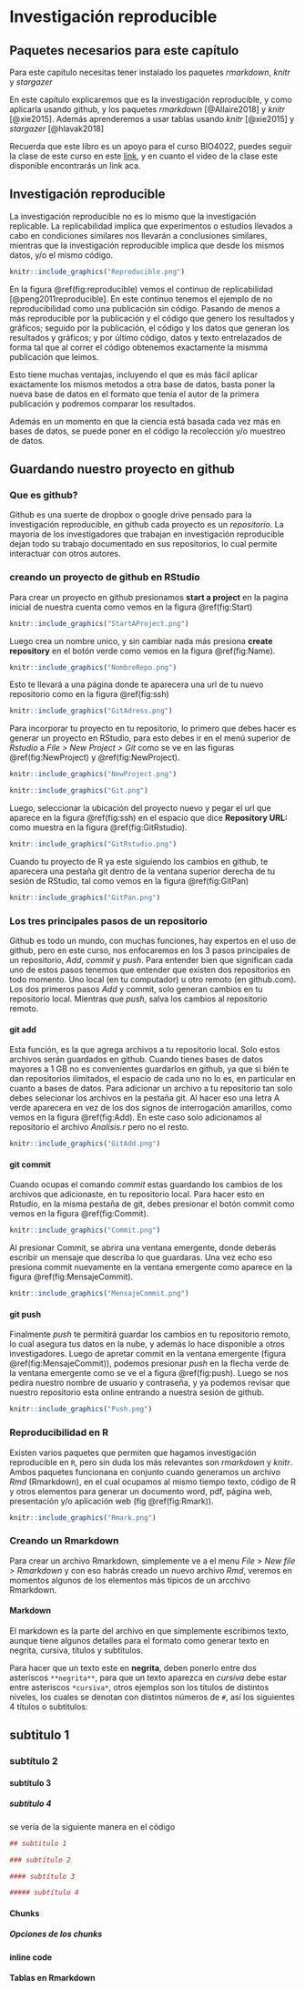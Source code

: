 # Investigación reproducible {#reproducible}

## Paquetes necesarios para este capítulo

Para este capitulo necesitas tener instalado los paquetes *rmarkdown*, *knitr* y *stargazer*

En este capítulo explicaremos que es la investigación reproducible, y como aplicarla usando github, y los paquetes *rmarkdown* [@Allaire2018] y *knitr* [@xie2015]. Además aprenderemos a usar tablas usando *knitr* [@xie2015] y *stargazer* [@hlavak2018]

Recuerda que este libro es un apoyo para el curso BIO4022, puedes seguir la clase de este curso en este [link](https://derek-corcoran-barrios.github.io/Clase2/Clase2InvestigacionReproducible), y en cuanto el video de la clase este disponible encontrarás un link aca.

## Investigación reproducible

La investigación reproducible no es lo mismo que la investigación replicable. La replicabilidad implica que experimentos o estudios llevados a cabo en condiciones similares nos llevarán a conclusiones similares, mientras que la investigación reproducible implica que desde los mismos datos, y/o el mismo código.

```r
knitr::include_graphics("Reproducible.png")
```

En la figura \@ref(fig:reproducible) vemos el continuo de replicabilidad [@peng2011reproducible]. En este continuo tenemos el ejemplo de no reproducibilidad como una publicación sin código. Pasando de menos a más reproducible por la publicación y el código que genero los resultados y gráficos; seguido por la publicación, el código y los datos que generan los resultados y gráficos; y por último código, datos y texto entrelazados de forma tal que al correr el código obtenemos exactamente la mismma publicación que leimos.

Esto tiene muchas ventajas, incluyendo el que es más fácil aplicar exactamente los mismos metodos a otra base de datos, basta poner la nueva base de datos en el formato que tenía el autor de la primera publicación y podremos comparar los resultados.

Además en un momento en que la ciencia está basada cada vez más en bases de datos, se puede poner en el código la recolección y/o muestreo de datos.

## Guardando nuestro proyecto en github

### Que es github?

Github es una suerte de dropbox o google drive pensado para la investigación reproducible, en github cada proyecto es un *repositorio*. La mayoría de los investigadores que trabajan en investigación reproducible dejan todo su trabajo documentado en sus repositorios, lo cual permite interactuar con otros autores.

### creando un proyecto de github en RStudio

Para crear un proyecto en github presionamos **start a project** en la pagina inicial de nuestra cuenta como vemos en la figura \@ref(fig:Start)

```r
knitr::include_graphics("StartAProject.png")
```

Luego crea un nombre unico, y sin cambiar nada más presiona **create repository** en el botón verde como vemos en la figura \@ref(fig:Name).


```r
knitr::include_graphics("NombreRepo.png")
```

Esto te llevará a una página donde te aparecera una url de tu nuevo repositorio como en la figura \@ref(fig:ssh)

```r
knitr::include_graphics("GitAdress.png")
```

Para incorporar tu proyecto en tu repositorio, lo primero que debes hacer es generar un proyecto en RStudio, para esto debes ir en el menú superior de *Rstudio* a *File > New Project > Git* como se ve en las figuras \@ref(fig:NewProject) y \@ref(fig:NewProject).  

```r
knitr::include_graphics("NewProject.png")
```

```r
knitr::include_graphics("Git.png")
```

Luego, seleccionar la ubicación del proyecto nuevo y pegar el url que aparece en la figura \@ref(fig:ssh) en el espacio que dice **Repository URL:** como muestra en la figura \@ref(fig:GitRstudio).

```r
knitr::include_graphics("GitRstudio.png")
```

Cuando tu proyecto de R ya este siguiendo los cambios en github, te aparecera una pestaña git dentro de la ventana superior derecha de tu sesión de RStudio, tal como vemos en la figura \@ref(fig:GitPan)

```r
knitr::include_graphics("GitPan.png")
```

### Los tres principales pasos de un repositorio

Github es todo un mundo, con muchas funciones, hay expertos en el uso de github, pero en este curso, nos enfocaremos en los 3 pasos principales de un repositorio, *Add*, *commit* y *push*. Para entender bien que significan cada uno de estos pasos tenemos que entender que existen dos repositorios en todo momento. Uno local (en tu computador) u otro remoto (en github.com). Los dos primeros pasos *Add* y commit, solo generan cambios en tu repositorio local. Mientras que *push*, salva los cambios al repositorio remoto.

#### git add

Esta función, es la que agrega archivos a tu repositorio local. Solo estos archivos serán guardados en github. Cuando tienes bases de datos mayores a 1 GB no es convenientes guardarlos en github, ya que si bién te dan repositorios ilimitados, el espacio de cada uno no lo es, en particular en cuanto a bases de datos. Para adicionar un archivo a tu repositorio tan solo debes selecionar los archivos en la pestaña git. Al hacer eso una letra A verde aparecera en vez de los dos signos de interrogación amarillos, como vemos en la figura \@ref(fig:Add). En este caso solo adicionamos al repositorio el archivo *Analisis.r* pero no el resto.

```r
knitr::include_graphics("GitAdd.png")
```

#### git commit

Cuando ocupas el comando *commit* estas guardando los cambios de los archivos que adicionaste, en tu repositorio local. Para hacer esto en Rstudio, en la misma pestaña de git, debes presionar el botón commit como vemos en la figura \@ref(fig:Commit). 

```r
knitr::include_graphics("Commit.png")
```

Al presionar Commit, se abrira una ventana emergente, donde deberás escribir un mensaje que describa lo que guardaras. Una vez echo eso presiona commit nuevamente en la ventana emergente como aparece en la figura \@ref(fig:MensajeCommit).

```r
knitr::include_graphics("MensajeCommit.png")
```

#### git push

Finalmente *push* te permitirá guardar los cambios en tu repositorio remoto, lo cual asegura tus datos en la nube, y además lo hace disponible a otros investigadores. Luego de apretar commit en la ventana emergente (figura \@ref(fig:MensajeCommit)), podemos presionar *push* en la flecha verde de la ventana emergente como se ve el a figura \@ref(fig:push). Luego se nos pedira nuestro nombre de usuario y contraseña, y ya podemos revisar que nuestro repositorio esta online entrando a nuestra sesión de github.

```r
knitr::include_graphics("Push.png")
```

### Reproducibilidad en R

Existen varios paquetes que permiten que hagamos investigación reproducible en `R`, pero sin duda los más relevantes son *rmarkdown* y *knitr*. Ambos paquetes funcionana en conjunto cuando generamos un archivo *Rmd* (Rmarkdown), en el cual ocupamos al mismo tiempo texto, código de R y otros elementos para generar un documento word, pdf, página web, presentación y/o aplicación web (fig \@ref(fig:Rmark)).

```r
knitr::include_graphics("Rmark.png")
```

### Creando un Rmarkdown

Para crear un archivo Rmarkdown, simplemente ve a el menu *File > New file > Rmarkdown* y con eso habrás creado un nuevo archivo *Rmd*, veremos en momentos algunos de los elementos más típicos de un arcchivo Rmarkdown.

#### Markdown

El markdown es la parte del archivo en que simplemente escribimos texto, aunque tiene algunos detalles para el formato como generar texto en negrita, cursiva, títulos y subtitulos. 

Para hacer que un texto este en **negrita**, deben ponerlo entre dos asteriscos `**negrita**`, para que un texto aparezca en *cursiva* debe estar entre asteriscos `*cursiva*`, otros ejemplos son los titulos de distintos niveles, los cuales se denotan con distintos números de `#`, así los siguientes 4 títulos o subtitulos:

## subtitulo 1 {-}

### subtítulo 2 {-}

#### subtítulo 3 {-}

##### subtítulo 4 {-}

se vería de la siguiente manera en el código

```r
## subtitulo 1

### subtítulo 2

#### subtítulo 3

##### subtítulo 4
```

#### Chunks

##### Opciones de los chunks

#### inline code

#### Tablas en Rmarkdown
